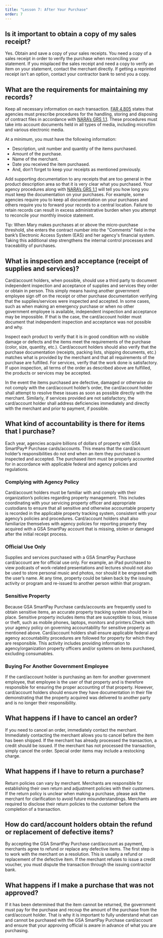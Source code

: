 ```yaml
---
title: "Lesson 7: After Your Purchase"
order: 7
---
```

## Is it important to obtain a copy of my sales receipt?
Yes. Obtain and save a copy of your sales receipts. You need a copy of a sales receipt in order to verify the purchase when reconciling your statement. If you misplaced the sales receipt and need a copy to verify an item on your statement, contact the merchant directly. If getting a reprinted receipt isn’t an option, contact your contractor bank to send you a copy.

## What are the requirements for maintaining my records?

Keep all necessary information on each transaction. [FAR 4.805](https://www.acquisition.gov/far/4.805) states that agencies must prescribe procedures for the handling, storing and disposing of contract files in accordance with [NARA’s GRS 1.1](https://www.archives.gov/files/records-mgmt/grs/grs01-1.pdf). These procedures must take into account documents held in all types of media, including microfilm and various electronic media.

At a minimum, you must have the following information:

- Description, unit number and quantity of the items purchased.
- Amount of the purchase.
- Name of the merchant.
- Date you received the item purchased.
- And, don’t forget to keep your receipts as mentioned previously.

Add supporting documentation to any receipts that are too general in the product description area so that it is very clear what you purchased. Your agency procedures along with [NARA’s GRS 1.1](https://www.archives.gov/files/records-mgmt/grs/grs01-1.pdf) will tell you how long you must keep the documentation on your purchases. For example, some agencies require you to keep all documentation on your purchases and others require you to forward your records to a central location. Failure to retain records can result in excess administrative burden when you attempt to reconcile your monthly invoice statement.

Tip: When Mary makes purchases at or above the micro-purchase threshold, she enters the contract number into the "Comments" field in the bank’s Electronic Access System (EAS) and her agency's financial system. Taking this additional step strengthens the internal control processes and traceability of purchases.

## What is inspection and acceptance (receipt of supplies and services)?
Card/account holders, when possible, should use a third party to document independent inspection and acceptance of supplies and services they order or obtain in person. This simply means having another government employee sign off on the receipt or other purchase documentation verifying that the supplies/services were inspected and accepted. In some cases, such as when making an emergency purchase or when no other government employee is available, independent inspection and acceptance may be impossible. If that is the case, the card/account holder must document that independent inspection and acceptance was not possible and why.

Inspect each product to verify that it is in good condition with no visible damage or defects and the items meet the requirements of the purchase (color, size, quantity, etc.). Card/account holders should also verify that the purchase documentation (receipts, packing lists, shipping documents, etc.) matches what is provided by the merchant and that all requirements of the purchase are fulfilled. For services, verify that the work done is satisfactory. If upon inspection, all terms of the order as described above are fulfilled, the products or services may be accepted.

In the event the items purchased are defective, damaged or otherwise do not comply with the card/account holder’s order, the card/account holder shall attempt to resolve these issues as soon as possible directly with the merchant. Similarly, if services provided are not satisfactory, the card/account holder shall address deficiencies immediately and directly with the merchant and prior to payment, if possible.

## What kind of accountability is there for items that I purchase?
Each year, agencies acquire billions of dollars of property with GSA SmartPay® Purchase cards/accounts. This means that the card/account holder’s responsibilities do not end when an item they purchased is inspected and accepted. The purchased item must be properly accounted for in accordance with applicable federal and agency policies and regulations.

### Complying with Agency Policy
Card/account holders must be familiar with and comply with their organization’s policies regarding property management. This includes coordinating with your servicing property officer and appropriate custodians to ensure that all sensitive and otherwise accountable property is recorded in the applicable property tracking system, consistent with your agency’s policies and procedures. Card/account holders shall also familiarize themselves with agency policies for reporting property they acquired with a GSA SmartPay account that is missing, stolen or damaged after the initial receipt process.

### Official Use Only
Supplies and services purchased with a GSA SmartPay Purchase card/account are for official use only. For example, an iPad purchased to view podcasts of work-related presentations and lectures should not also be used to store personal music and photos, nor should it be engraved with the user’s name. At any time, property could be taken back by the issuing activity or program and re-issued to another person within that program.

### Sensitive Property
Because GSA SmartPay Purchase cards/accounts are frequently used to obtain sensitive items, an accurate property tracking system should be in place. Sensitive property includes items that are susceptible to loss, misuse or theft, such as mobile phones, laptops, monitors and printers.Check with your agency policy on governing accountability for sensitive property as mentioned above. Card/account holders shall ensure applicable federal and agency accountability procedures are followed for property for which they are responsible. This activity includes providing information to agency/organization property officers and/or systems on items purchased, excluding consumables.

### Buying For Another Government Employee
If the card/account holder is purchasing an item for another government employee, that employee is the user of that property and is therefore responsible for ensuring the proper accounting of that property. However, card/account holders should ensure they have documentation in their file demonstrating that the property acquired was delivered to another party and is no longer their responsibility.

## What happens if I have to cancel an order?
If you need to cancel an order, immediately contact the merchant. Immediately contacting the merchant allows you to cancel before the item has been shipped. If the merchant has already processed the transaction, a credit should be issued. If the merchant has not processed the transaction, simply cancel the order. Special order items may include a restocking charge.

## What happens if I have to return a purchase?
Return policies can vary by merchant. Merchants are responsible for establishing their own return and adjustment policies with their customers. If the return policy is unclear when making a purchase, please ask the merchant for clarification to avoid future misunderstandings. Merchants are required to disclose their return policies to the customer before the completion of a transaction.

## How do card/account holders obtain the refund or replacement of defective items?
By accepting the GSA SmartPay Purchase card/account as payment, merchants agree to refund or replace any defective items. The first step is to work with the merchant on a resolution. This is usually a refund or replacement of the defective item. If the merchant refuses to issue a credit voucher, you must dispute the transaction through the issuing contractor bank.

## What happens if I make a purchase that was not approved?
If it has been determined that the item cannot be returned, the government must pay for the purchase and recoup the amount of the purchase from the card/account holder. That is why it is important to fully understand what can and cannot be purchased with the GSA SmartPay Purchase card/account and ensure that your approving official is aware in advance of what you are purchasing.
